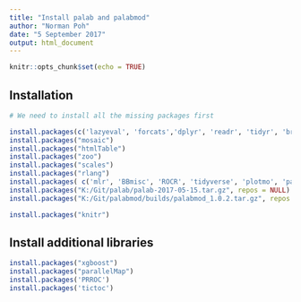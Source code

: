 ```yaml
---
title: "Install palab and palabmod"
author: "Norman Poh"
date: "5 September 2017"
output: html_document
---
```


```r
knitr::opts_chunk$set(echo = TRUE)
```

## Installation

```r
# We need to install all the missing packages first

install.packages(c('lazyeval', 'forcats','dplyr', 'readr', 'tidyr', 'broom', 'lazyeval', 'forcats', 'lubridate', 'iterators', 'snow', 'doSNOW', 'foreach', 'gtools', 'mosaic', 'purrr', 'rms', 'stringr'))
install.packages("mosaic")
install.packages("htmlTable")
install.packages("zoo")
install.packages("scales")
install.packages("rlang")
install.packages( c('mlr', 'BBmisc', 'ROCR', 'tidyverse', 'plotmo', 'parallelMap', 'rattle', 'rpart.plot', 'fastcluster', 'yakmoR', 'fields', 'hash') )
install.packages("K:/Git/palab/palab-2017-05-15.tar.gz", repos = NULL)
install.packages("K:/Git/palabmod/builds/palabmod_1.0.2.tar.gz", repos = NULL)

install.packages("knitr")

```

## Install additional libraries
```r
install.packages("xgboost")
install.packages("parallelMap")
install.packages('PRROC')
install.packages('tictoc')

```